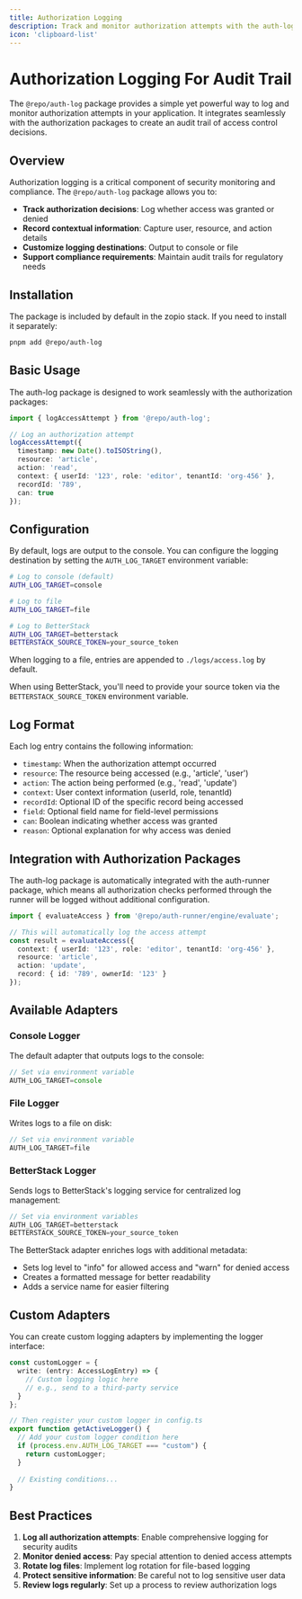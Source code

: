 ```yaml
---
title: Authorization Logging
description: Track and monitor authorization attempts with the auth-log package.
icon: 'clipboard-list'
---
```


# Authorization Logging For Audit Trail

The `@repo/auth-log` package provides a simple yet powerful way to log and monitor authorization attempts in your application. It integrates seamlessly with the authorization packages to create an audit trail of access control decisions.

## Overview

Authorization logging is a critical component of security monitoring and compliance. The `@repo/auth-log` package allows you to:

- **Track authorization decisions**: Log whether access was granted or denied
- **Record contextual information**: Capture user, resource, and action details
- **Customize logging destinations**: Output to console or file
- **Support compliance requirements**: Maintain audit trails for regulatory needs

## Installation

The package is included by default in the zopio stack. If you need to install it separately:

```bash
pnpm add @repo/auth-log
```

## Basic Usage

The auth-log package is designed to work seamlessly with the authorization packages:

```typescript
import { logAccessAttempt } from '@repo/auth-log';

// Log an authorization attempt
logAccessAttempt({
  timestamp: new Date().toISOString(),
  resource: 'article',
  action: 'read',
  context: { userId: '123', role: 'editor', tenantId: 'org-456' },
  recordId: '789',
  can: true
});
```

## Configuration

By default, logs are output to the console. You can configure the logging destination by setting the `AUTH_LOG_TARGET` environment variable:

```bash
# Log to console (default)
AUTH_LOG_TARGET=console

# Log to file
AUTH_LOG_TARGET=file

# Log to BetterStack
AUTH_LOG_TARGET=betterstack
BETTERSTACK_SOURCE_TOKEN=your_source_token
```

When logging to a file, entries are appended to `./logs/access.log` by default.

When using BetterStack, you'll need to provide your source token via the `BETTERSTACK_SOURCE_TOKEN` environment variable.

## Log Format

Each log entry contains the following information:

- `timestamp`: When the authorization attempt occurred
- `resource`: The resource being accessed (e.g., 'article', 'user')
- `action`: The action being performed (e.g., 'read', 'update')
- `context`: User context information (userId, role, tenantId)
- `recordId`: Optional ID of the specific record being accessed
- `field`: Optional field name for field-level permissions
- `can`: Boolean indicating whether access was granted
- `reason`: Optional explanation for why access was denied

## Integration with Authorization Packages

The auth-log package is automatically integrated with the auth-runner package, which means all authorization checks performed through the runner will be logged without additional configuration.

```typescript
import { evaluateAccess } from '@repo/auth-runner/engine/evaluate';

// This will automatically log the access attempt
const result = evaluateAccess({
  context: { userId: '123', role: 'editor', tenantId: 'org-456' },
  resource: 'article',
  action: 'update',
  record: { id: '789', ownerId: '123' }
});
```

## Available Adapters

### Console Logger

The default adapter that outputs logs to the console:

```typescript
// Set via environment variable
AUTH_LOG_TARGET=console
```

### File Logger

Writes logs to a file on disk:

```typescript
// Set via environment variable
AUTH_LOG_TARGET=file
```

### BetterStack Logger

Sends logs to BetterStack's logging service for centralized log management:

```typescript
// Set via environment variables
AUTH_LOG_TARGET=betterstack
BETTERSTACK_SOURCE_TOKEN=your_source_token
```

The BetterStack adapter enriches logs with additional metadata:
- Sets log level to "info" for allowed access and "warn" for denied access
- Creates a formatted message for better readability
- Adds a service name for easier filtering

## Custom Adapters

You can create custom logging adapters by implementing the logger interface:

```typescript
const customLogger = {
  write: (entry: AccessLogEntry) => {
    // Custom logging logic here
    // e.g., send to a third-party service
  }
};

// Then register your custom logger in config.ts
export function getActiveLogger() {
  // Add your custom logger condition here
  if (process.env.AUTH_LOG_TARGET === "custom") {
    return customLogger;
  }
  
  // Existing conditions...
}
```

## Best Practices

1. **Log all authorization attempts**: Enable comprehensive logging for security audits
2. **Monitor denied access**: Pay special attention to denied access attempts
3. **Rotate log files**: Implement log rotation for file-based logging
4. **Protect sensitive information**: Be careful not to log sensitive user data
5. **Review logs regularly**: Set up a process to review authorization logs
